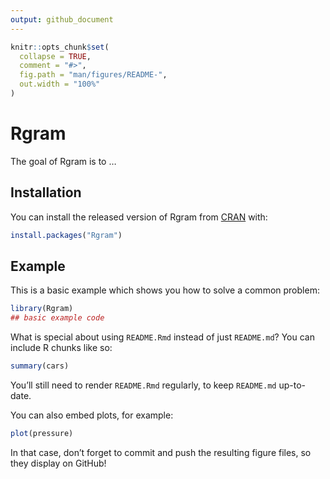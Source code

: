 ```yaml
---
output: github_document
---
```


<!-- README.md is generated from README.Rmd. Please edit that file -->

```r
knitr::opts_chunk$set(
  collapse = TRUE,
  comment = "#>",
  fig.path = "man/figures/README-",
  out.width = "100%"
)
```

# Rgram

<!-- badges: start -->
<!-- badges: end -->

The goal of Rgram is to ...

## Installation

You can install the released version of Rgram from [CRAN](https://CRAN.R-project.org) with:

``` r
install.packages("Rgram")
```

## Example

This is a basic example which shows you how to solve a common problem:

```r
library(Rgram)
## basic example code
```

What is special about using `README.Rmd` instead of just `README.md`? You can include R chunks like so:

```r
summary(cars)
```

You'll still need to render `README.Rmd` regularly, to keep `README.md` up-to-date.

You can also embed plots, for example:

```r
plot(pressure)
```

In that case, don't forget to commit and push the resulting figure files, so they display on GitHub!
